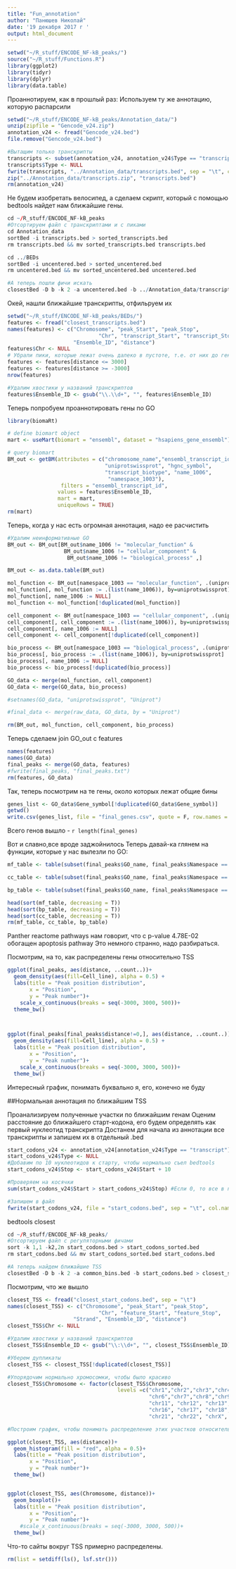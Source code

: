 ```yaml
---
title: "Fun_annotation"
author: "Панюшев Николай"
date: '19 декабря 2017 г '
output: html_document
---
```


```r
setwd("~/R_stuff/ENCODE_NF-kB_peaks/")
source("~/R_stuff/Functions.R")
library(ggplot2)
library(tidyr)
library(dplyr)
library(data.table)
```

Проаннотируем, как в прошлый раз:
Используем ту же аннотацию, которую распарсили

```r
setwd("~/R_stuff/ENCODE_NF-kB_peaks/Annotation_data/")
unzip(zipfile = "Gencode_v24.zip")
annotation_v24 <- fread("Gencode_v24.bed")
file.remove("Gencode_v24.bed")

#Вытащим только транскрипты
transcripts <- subset(annotation_v24, annotation_v24$Type == "transcript")
transcripts$Type <- NULL
fwrite(transcripts, "../Annotation_data/transcripts.bed", sep = "\t", col.names = FALSE)
zip("../Annotation_data/transcripts.zip", "transcripts.bed")
rm(annotation_v24)
```

Не будем изобретать велосипед, а сделаем скрипт, который с помощью bedtools найдет нам ближайшие гены.

```r
cd ~/R_stuff/ENCODE_NF-kB_peaks
#Отсортируем файл с транскриптами и с пиками
cd Annotation_data
sortBed -i transcripts.bed > sorted_transcripts.bed
rm transcripts.bed && mv sorted_transcripts.bed transcripts.bed

cd ../BEDs
sortBed -i uncentered.bed > sorted_uncentered.bed
rm uncentered.bed && mv sorted_uncentered.bed uncentered.bed

#А теперь пошли фичи искать
closestBed -D b -k 2 -a uncentered.bed -b ../Annotation_data/transcripts.bed > closest_transcripts.bed
```

Окей, нашли ближайшие транскрипты, отфильруем их

```r
setwd("~/R_stuff/ENCODE_NF-kB_peaks/BEDs/")
features <- fread("closest_transcripts.bed")
names(features) <- c("Chromosome", "peak_Start", "peak_Stop", 
                             "Chr", "transcript_Start", "transcript_Stop", "Strand", 
                     "Ensemble_ID", "distance")
features$Chr <- NULL
# Убрали пики, которые лежат очень далеко в пустоте, т.е. от них до гена более 3000 нуклеотидов
features <- features[distance <= 3000]
features <- features[distance >= -3000]
nrow(features)

#Удалим хвостики у названий транскриптов
features$Ensemble_ID <- gsub("\\.\\d+", "", features$Ensemble_ID)
```

Теперь попробуем проаннотировать гены по GO

```r
library(biomaRt)

# define biomart object
mart <- useMart(biomart = "ensembl", dataset = "hsapiens_gene_ensembl")

# query biomart
BM_out <- getBM(attributes = c("chromosome_name","ensembl_transcript_id", 
                               "uniprotswissprot", "hgnc_symbol",
                               "transcript_biotype", "name_1006", 
                                "namespace_1003"),
                 filters = "ensembl_transcript_id",
                values = features$Ensemble_ID, 
                mart = mart,
                uniqueRows = TRUE)
rm(mart)
```
Теперь, когда у нас есть огромная аннотация, надо ее расчистить
```r
#Удалим неинформативные GO
BM_out <- BM_out[BM_out$name_1006 != "molecular_function" &
                  BM_out$name_1006 != "cellular_component" &
                   BM_out$name_1006 != "biological_process" ,]

BM_out <- as.data.table(BM_out)

mol_function <- BM_out[namespace_1003 == "molecular_function", .(uniprotswissprot, hgnc_symbol, name_1006)]
mol_function[, mol_function := .(list(name_1006)), by=uniprotswissprot]
mol_function[, name_1006 := NULL]
mol_function <- mol_function[!duplicated(mol_function)]

cell_component <- BM_out[namespace_1003 == "cellular_component", .(uniprotswissprot, hgnc_symbol, name_1006)]
cell_component[, cell_component := .(list(name_1006)), by=uniprotswissprot]
cell_component[, name_1006 := NULL]
cell_component <- cell_component[!duplicated(cell_component)]

bio_process <- BM_out[namespace_1003 == "biological_process", .(uniprotswissprot, hgnc_symbol, name_1006)]
bio_process[, bio_process := .(list(name_1006)), by=uniprotswissprot]
bio_process[, name_1006 := NULL]
bio_process <- bio_process[!duplicated(bio_process)]

GO_data <- merge(mol_function, cell_component)
GO_data <- merge(GO_data, bio_process)

#setnames(GO_data, "uniprotswissprot", "Uniprot")

#final_data <- merge(raw_data, GO_data, by = "Uniprot")

rm(BM_out, mol_function, cell_component, bio_process)
```

Теперь сделаем join GO_out c features

```r
names(features)
names(GO_data)
final_peaks <- merge(GO_data, features)
#fwrite(final_peaks, "final_peaks.txt")
rm(features, GO_data)
```
Так, теперь посмотрим на те гены, около которых лежат общие бины

```r
genes_list <- GO_data$Gene_symbol[!duplicated(GO_data$Gene_symbol)]
getwd()
write.csv(genes_list, file = "final_genes.csv", quote = F, row.names = F, col.names = F)
```

Всего генов вышло - `r length(final_genes)`


Вот и славно,все вроде заджойнилось
Теперь давай-ка глянем на функции, которые у нас вылезли по GO:
```r
mf_table <- table(subset(final_peaks$GO_name, final_peaks$Namespace == "molecular_function"))

cc_table <- table(subset(final_peaks$GO_name, final_peaks$Namespace == "cellular_component"))

bp_table <- table(subset(final_peaks$GO_name, final_peaks$Namespace == "biological_process"))

head(sort(mf_table, decreasing = T))
head(sort(bp_table, decreasing = T))
head(sort(cc_table, decreasing = T))
rm(mf_table, cc_table, bp_table)
```

Panther reactome pathways нам говорит, что с p-value 4.78E-02 обогащен apoptosis pathway 
Это немного странно, надо разбираться.


Посмотрим, на то, как распределены гены относительно TSS
```r
ggplot(final_peaks, aes(distance, ..count..))+
  geom_density(aes(fill=Cell_line), alpha = 0.5) +
  labs(title = "Peak position distribution",
       x = "Position",
       y = "Peak number")+
    scale_x_continuous(breaks = seq(-3000, 3000, 500))+
  theme_bw()



ggplot(final_peaks[final_peaks$distance!=0,], aes(distance, ..count..))+
  geom_density(aes(fill=Cell_line), alpha = 0.5) +
  labs(title = "Peak position distribution",
       x = "Position",
       y = "Peak number")+
    scale_x_continuous(breaks = seq(-3000, 3000, 500))+
  theme_bw()

```
Интересный график, понимать буквально я, его, конечно не буду

##Нормальная аннотация по ближайшим TSS

Проанализируем полученные участки по ближайшим генам
Оценим расстояние до ближайшего старт-кодона, его будем определять как первый нуклеотид транскрипта
Достанем для начала из аннотации все транскрипты и запишем их в отдельный .bed 

```r
start_codons_v24 <- annotation_v24[annotation_v24$Type == "transcript"]
start_codons_v24$Type <- NULL
#Добавим по 10 нуклеотидов к старту, чтобы нормально съел bedtools
start_codons_v24$Stop <- start_codons_v24$Start + 10

#Проверяем на косячки
sum(start_codons_v24$Start > start_codons_v24$Stop) #Если 0, то все в порядке

#Запишем в файл
fwrite(start_codons_v24, file = "start_codons.bed", sep = "\t", col.names = FALSE)
```

bedtools closest
```r
cd ~/R_stuff/ENCODE_NF-kB_peaks/
#Отсортируем файл с регуляторными фичами
sort -k 1,1 -k2,2n start_codons.bed > start_codons_sorted.bed
rm start_codons.bed && mv start_codons_sorted.bed start_codons.bed 

#А теперь найдем ближайшие TSS
closestBed -D b -k 2 -a common_bins.bed -b start_codons.bed > closest_start_codons.bed
```

Посмотрим, что же вышло
```r
closest_TSS <- fread("closest_start_codons.bed", sep = "\t")
names(closest_TSS) <- c("Chromosome", "peak_Start", "peak_Stop", 
                             "Chr", "feature_Start", "feature_Stop",  
                     "Strand", "Ensemble_ID", "distance")
closest_TSS$Chr <- NULL

#Удалим хвостики у названий транскриптов
closest_TSS$Ensemble_ID <- gsub("\\:\\d+", "", closest_TSS$Ensemble_ID)

#Уберем дупликаты
closest_TSS <- closest_TSS[!duplicated(closest_TSS)]

#Упорядочим нормально хромосомки, чтобы было красиво
closest_TSS$Chromosome <- factor(closest_TSS$Chromosome, 
                                   levels =c("chr1","chr2","chr3","chr4","chr5",
                                             "chr6","chr7","chr8","chr9","chr10",
                                             "chr11", "chr12", "chr13", "chr14", "chr15",
                                             "chr16", "chr17", "chr18", "chr19", "chr20",
                                             "chr21", "chr22", "chrX", "chrY"))

#Построим график, чтобы понимать распределение этих участков относительно TSS

ggplot(closest_TSS, aes(distance))+
  geom_histogram(fill = "red", alpha = 0.5)+
  labs(title = "Peak position distribution",
       x = "Position",
       y = "Peak number")+
  theme_bw()


ggplot(closest_TSS, aes(Chromosome, distance))+
  geom_boxplot()+
  labs(title = "Peak position distribution",
       x = "Position",
       y = "Peak number")+
    #scale_x_continuous(breaks = seq(-3000, 3000, 500))+
  theme_bw()

```
Что-то сайты вокруг TSS примерно распределены.






```r
rm(list = setdiff(ls(), lsf.str()))
```